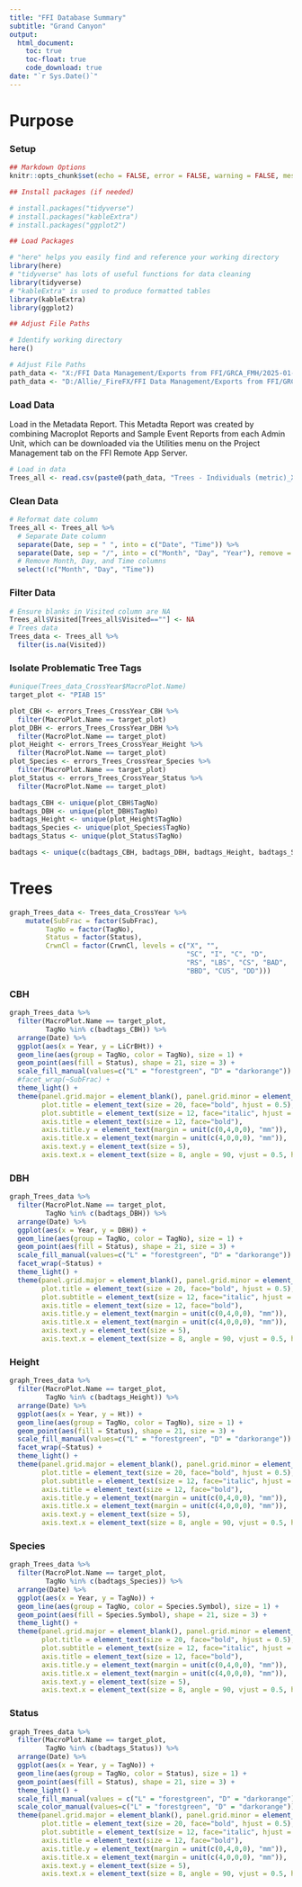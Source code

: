 ```yaml
---
title: "FFI Database Summary"
subtitle: "Grand Canyon"
output: 
  html_document:
    toc: true
    toc-float: true
    code_download: true
date: "`r Sys.Date()`"
---
```


# Purpose

### Setup

```r
## Markdown Options
knitr::opts_chunk$set(echo = FALSE, error = FALSE, warning = FALSE, message = FALSE)
```

```r
## Install packages (if needed)

# install.packages("tidyverse")
# install.packages("kableExtra")
# install.packages("ggplot2")
```

```r
## Load Packages

# "here" helps you easily find and reference your working directory
library(here)
# "tidyverse" has lots of useful functions for data cleaning
library(tidyverse)
# "kableExtra" is used to produce formatted tables
library(kableExtra)
library(ggplot2)
```

```r
## Adjust File Paths

# Identify working directory
here()

# Adjust File Paths
path_data <- "X:/FFI Data Management/Exports from FFI/GRCA_FMH/2025-01-23/"
path_data <- "D:/Allie/_FireFX/FFI Data Management/Exports from FFI/GRCA_FMH/2025-01-23/"
```

### Load Data

Load in the Metadata Report. This Metadta Report was created by combining Macroplot Reports and Sample Event Reports from each Admin Unit, which can be downloaded via the Utilities menu on the Project Management tab on the FFI Remote App Server.

```r
# Load in data
Trees_all <- read.csv(paste0(path_data, "Trees - Individuals (metric)_XPT.csv"), quote = "")
```

### Clean Data

```r
# Reformat date column
Trees_all <- Trees_all %>%
  # Separate Date column
  separate(Date, sep = " ", into = c("Date", "Time")) %>%
  separate(Date, sep = "/", into = c("Month", "Day", "Year"), remove = FALSE) %>% 
  # Remove Month, Day, and Time columns
  select(!c("Month", "Day", "Time"))
```

### Filter Data

```r
# Ensure blanks in Visited column are NA 
Trees_all$Visited[Trees_all$Visited==""] <- NA
# Trees data
Trees_data <- Trees_all %>%   
  filter(is.na(Visited))
```

### Isolate Problematic Tree Tags

```r
#unique(Trees_data_CrossYear$MacroPlot.Name)
target_plot <- "PIAB 15"
```

```r
plot_CBH <- errors_Trees_CrossYear_CBH %>% 
  filter(MacroPlot.Name == target_plot)
plot_DBH <- errors_Trees_CrossYear_DBH %>% 
  filter(MacroPlot.Name == target_plot)
plot_Height <- errors_Trees_CrossYear_Height %>% 
  filter(MacroPlot.Name == target_plot)
plot_Species <- errors_Trees_CrossYear_Species %>% 
  filter(MacroPlot.Name == target_plot)
plot_Status <- errors_Trees_CrossYear_Status %>% 
  filter(MacroPlot.Name == target_plot)

badtags_CBH <- unique(plot_CBH$TagNo)
badtags_DBH <- unique(plot_DBH$TagNo)
badtags_Height <- unique(plot_Height$TagNo)
badtags_Species <- unique(plot_Species$TagNo)
badtags_Status <- unique(plot_Status$TagNo)

badtags <- unique(c(badtags_CBH, badtags_DBH, badtags_Height, badtags_Species, badtags_Status))
```

# Trees

```r
graph_Trees_data <- Trees_data_CrossYear %>% 
    mutate(SubFrac = factor(SubFrac),
         TagNo = factor(TagNo),
         Status = factor(Status),
         CrwnCl = factor(CrwnCl, levels = c("X", "",
                                            "SC", "I", "C", "D",
                                            "RS", "LBS", "CS", "BAD", 
                                            "BBD", "CUS", "DD")))
```

### CBH

```r
graph_Trees_data %>% 
  filter(MacroPlot.Name == target_plot,
         TagNo %in% c(badtags_CBH)) %>% 
  arrange(Date) %>% 
  ggplot(aes(x = Year, y = LiCrBHt)) +
  geom_line(aes(group = TagNo, color = TagNo), size = 1) +
  geom_point(aes(fill = Status), shape = 21, size = 3) +
  scale_fill_manual(values=c("L" = "forestgreen", "D" = "darkorange")) +
  #facet_wrap(~SubFrac) +
  theme_light() +
  theme(panel.grid.major = element_blank(), panel.grid.minor = element_blank(),
        plot.title = element_text(size = 20, face="bold", hjust = 0.5),
        plot.subtitle = element_text(size = 12, face="italic", hjust = 0.5),
        axis.title = element_text(size = 12, face="bold"),
        axis.title.y = element_text(margin = unit(c(0,4,0,0), "mm")),
        axis.title.x = element_text(margin = unit(c(4,0,0,0), "mm")),
        axis.text.y = element_text(size = 5),
        axis.text.x = element_text(size = 8, angle = 90, vjust = 0.5, hjust=1))
```

### DBH

```r
graph_Trees_data %>% 
  filter(MacroPlot.Name == target_plot,
         TagNo %in% c(badtags_DBH)) %>% 
  arrange(Date) %>% 
  ggplot(aes(x = Year, y = DBH)) +
  geom_line(aes(group = TagNo, color = TagNo), size = 1) +
  geom_point(aes(fill = Status), shape = 21, size = 3) +
  scale_fill_manual(values=c("L" = "forestgreen", "D" = "darkorange")) +
  facet_wrap(~Status) +
  theme_light() +
  theme(panel.grid.major = element_blank(), panel.grid.minor = element_blank(),
        plot.title = element_text(size = 20, face="bold", hjust = 0.5),
        plot.subtitle = element_text(size = 12, face="italic", hjust = 0.5),
        axis.title = element_text(size = 12, face="bold"),
        axis.title.y = element_text(margin = unit(c(0,4,0,0), "mm")),
        axis.title.x = element_text(margin = unit(c(4,0,0,0), "mm")),
        axis.text.y = element_text(size = 5),
        axis.text.x = element_text(size = 8, angle = 90, vjust = 0.5, hjust=1))
```

### Height

```r
graph_Trees_data %>% 
  filter(MacroPlot.Name == target_plot,
         TagNo %in% c(badtags_Height)) %>% 
  arrange(Date) %>% 
  ggplot(aes(x = Year, y = Ht)) +
  geom_line(aes(group = TagNo, color = TagNo), size = 1) +
  geom_point(aes(fill = Status), shape = 21, size = 3) +
  scale_fill_manual(values=c("L" = "forestgreen", "D" = "darkorange")) +
  facet_wrap(~Status) +
  theme_light() +
  theme(panel.grid.major = element_blank(), panel.grid.minor = element_blank(),
        plot.title = element_text(size = 20, face="bold", hjust = 0.5),
        plot.subtitle = element_text(size = 12, face="italic", hjust = 0.5),
        axis.title = element_text(size = 12, face="bold"),
        axis.title.y = element_text(margin = unit(c(0,4,0,0), "mm")),
        axis.title.x = element_text(margin = unit(c(4,0,0,0), "mm")),
        axis.text.y = element_text(size = 5),
        axis.text.x = element_text(size = 8, angle = 90, vjust = 0.5, hjust=1))
```

### Species

```r
graph_Trees_data %>% 
  filter(MacroPlot.Name == target_plot,
         TagNo %in% c(badtags_Species)) %>% 
  arrange(Date) %>% 
  ggplot(aes(x = Year, y = TagNo)) +
  geom_line(aes(group = TagNo, color = Species.Symbol), size = 1) +
  geom_point(aes(fill = Species.Symbol), shape = 21, size = 3) +
  theme_light() +
  theme(panel.grid.major = element_blank(), panel.grid.minor = element_blank(),
        plot.title = element_text(size = 20, face="bold", hjust = 0.5),
        plot.subtitle = element_text(size = 12, face="italic", hjust = 0.5),
        axis.title = element_text(size = 12, face="bold"),
        axis.title.y = element_text(margin = unit(c(0,4,0,0), "mm")),
        axis.title.x = element_text(margin = unit(c(4,0,0,0), "mm")),
        axis.text.y = element_text(size = 5),
        axis.text.x = element_text(size = 8, angle = 90, vjust = 0.5, hjust=1))
```

### Status

```r
graph_Trees_data %>% 
  filter(MacroPlot.Name == target_plot,
         TagNo %in% c(badtags_Status)) %>% 
  arrange(Date) %>% 
  ggplot(aes(x = Year, y = TagNo)) +
  geom_line(aes(group = TagNo, color = Status), size = 1) +
  geom_point(aes(fill = Status), shape = 21, size = 3) +
  theme_light() +
  scale_fill_manual(values = c("L" = "forestgreen", "D" = "darkorange")) +
  scale_color_manual(values=c("L" = "forestgreen", "D" = "darkorange")) +
  theme(panel.grid.major = element_blank(), panel.grid.minor = element_blank(),
        plot.title = element_text(size = 20, face="bold", hjust = 0.5),
        plot.subtitle = element_text(size = 12, face="italic", hjust = 0.5),
        axis.title = element_text(size = 12, face="bold"),
        axis.title.y = element_text(margin = unit(c(0,4,0,0), "mm")),
        axis.title.x = element_text(margin = unit(c(4,0,0,0), "mm")),
        axis.text.y = element_text(size = 5),
        axis.text.x = element_text(size = 8, angle = 90, vjust = 0.5, hjust=1))
```
